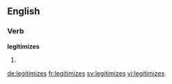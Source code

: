==English==

===Verb===
'''legitimizes'''

# {{third-person singular of|legitimize}}

[[de:legitimizes]]
[[fr:legitimizes]]
[[sv:legitimizes]]
[[vi:legitimizes]]